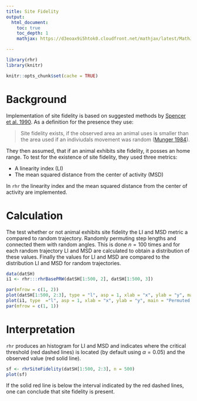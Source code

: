 ```yaml
---
title: Site Fidelity
output: 
  html_document:
    toc: true
    toc_depth: 1
    mathjax: https://d3eoax9i5htok0.cloudfront.net/mathjax/latest/MathJax.js?config=TeX-AMS-MML_HTMLorMML

---
```


```r
library(rhr)
library(knitr)

knitr::opts_chunk$set(cache = TRUE)

```


# Background 

Implementation of site fidelity is based on suggested methods by [Spencer et al. 1990](http://www.jstor.org/stable/1937590). As a definition for the presence they use:

> Site fidelity exists, if the observed area an animal uses is smaller than the area used if an indiviudals movement was random ([Munger 1984](http://www.esajournals.org/doi/abs/10.2307/1938315)). 

They then assumed, that if an animal exhibits site fidelity, it posses an home range. To test for the existence of site fidelity, they used three metrics:

- A linearity index (LI)
- The mean squared distance from the center of activity (MSD)

In `rhr` the linearity index and the mean squared distance from the center of activity are implemented.

# Calculation

The test whether or not animal exhibits site fidelity the LI and MSD metric a compared to random trajectory. Randomly permuting step lengths and connected them with random angles. This is done $n = 100$ times and for each random trajectory LI and MSD are calculated to obtain a distribution of these values. Finally the values for LI and MSD are compared to the distribution LI and MSD for random trajectories.

```r
data(datSH)
i1 <- rhr:::rhrBasePRW(datSH[1:500, 2], datSH[1:500, 3])

par(mfrow = c(1, 2))
plot(datSH[1:500, 2:3], type = "l", asp = 1, xlab = "x", ylab = "y", main = "Actual Path")
plot(i1, type  ="l", asp = 1, xlab = "x", ylab = "y", main = "Permuted Path")
par(mfrow = c(1, 1))
```


# Interpretation

`rhr` produces an histogram for LI and MSD and indicates where the critical threshold (red dashed lines) is located (by default using $\alpha = 0.05$) and the observed value (red solid line). 

```r
sf <- rhrSiteFidelity(datSH[1:500, 2:3], n = 500)
plot(sf)

```

If the solid red line is below the interval indicated by the red dashed lines, one can conclude that site fidelity is present. 

